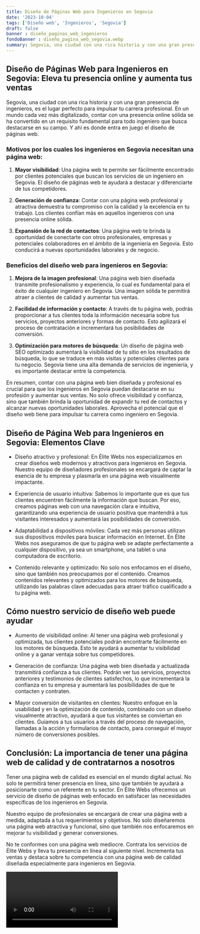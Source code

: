 ```yaml
---
title: Diseño de Páginas Web para Ingenieros en Segovia
date: '2023-10-04'
tags: ['Diseño web', 'Ingenieros', 'Segovia']
draft: false
banner : diseño_paginas_web_ingenieros
fondoBanner : diseño_pagina_web_segovia.webp
summary: Segovia, una ciudad con una rica historia y con una gran presencia de ingenieros, es el lugar perfecto para impulsar tu carrera profesional. En un mundo cada vez más digitalizado, contar con una presencia online sólida se ha convertido en un requisito fundamental para todo ingeniero que busca destacarse en su campo. Y ahí es donde entra en juego el diseño de páginas web.
---
```


## Diseño de Páginas Web para Ingenieros en Segovia: Eleva tu presencia online y aumenta tus ventas

Segovia, una ciudad con una rica historia y con una gran presencia de ingenieros, es el lugar perfecto para impulsar tu carrera profesional. En un mundo cada vez más digitalizado, contar con una presencia online sólida se ha convertido en un requisito fundamental para todo ingeniero que busca destacarse en su campo. Y ahí es donde entra en juego el diseño de páginas web.

### Motivos por los cuales los ingenieros en Segovia necesitan una página web:

1. **Mayor visibilidad**: Una página web te permite ser fácilmente encontrado por clientes potenciales que buscan los servicios de un ingeniero en Segovia. El diseño de páginas web te ayudará a destacar y diferenciarte de tus competidores.

2. **Generación de confianza**: Contar con una página web profesional y atractiva demuestra tu compromiso con la calidad y la excelencia en tu trabajo. Los clientes confían más en aquellos ingenieros con una presencia online sólida.

3. **Expansión de la red de contactos**: Una página web te brinda la oportunidad de conectarte con otros profesionales, empresas y potenciales colaboradores en el ámbito de la ingeniería en Segovia. Esto conducirá a nuevas oportunidades laborales y de negocio.

### Beneficios del diseño web para ingenieros en Segovia:

1. **Mejora de la imagen profesional**: Una página web bien diseñada transmite profesionalismo y experiencia, lo cual es fundamental para el éxito de cualquier ingeniero en Segovia. Una imagen sólida te permitirá atraer a clientes de calidad y aumentar tus ventas.

2. **Facilidad de información y contacto**: A través de tu página web, podrás proporcionar a tus clientes toda la información necesaria sobre tus servicios, proyectos anteriores y formas de contacto. Esto agilizará el proceso de contratación e incrementará tus posibilidades de conversión.

3. **Optimización para motores de búsqueda**: Un diseño de página web SEO optimizado aumentará la visibilidad de tu sitio en los resultados de búsqueda, lo que se traduce en más visitas y potenciales clientes para tu negocio. Segovia tiene una alta demanda de servicios de ingeniería, y es importante destacar entre la competencia.

En resumen, contar con una página web bien diseñada y profesional es crucial para que los ingenieros en Segovia puedan destacarse en su profesión y aumentar sus ventas. No solo ofrece visibilidad y confianza, sino que también brinda la oportunidad de expandir tu red de contactos y alcanzar nuevas oportunidades laborales. Aprovecha el potencial que el diseño web tiene para impulsar tu carrera como ingeniero en Segovia.

<GifSeo />

<Cta />

## Diseño de Página Web para Ingenieros en Segovia: Elementos Clave

- Diseño atractivo y profesional: En Élite Webs nos especializamos en crear diseños web modernos y atractivos para ingenieros en Segovia. Nuestro equipo de diseñadores profesionales se encargará de captar la esencia de tu empresa y plasmarla en una página web visualmente impactante.

- Experiencia de usuario intuitiva: Sabemos lo importante que es que tus clientes encuentren fácilmente la información que buscan. Por eso, creamos páginas web con una navegación clara e intuitiva, garantizando una experiencia de usuario positiva que mantendrá a tus visitantes interesados y aumentará las posibilidades de conversión.

- Adaptabilidad a dispositivos móviles: Cada vez más personas utilizan sus dispositivos móviles para buscar información en Internet. En Élite Webs nos aseguramos de que tu página web se adapte perfectamente a cualquier dispositivo, ya sea un smartphone, una tablet o una computadora de escritorio.

- Contenido relevante y optimizado: No solo nos enfocamos en el diseño, sino que también nos preocupamos por el contenido. Creamos contenidos relevantes y optimizados para los motores de búsqueda, utilizando las palabras clave adecuadas para atraer tráfico cualificado a tu página web.

## Cómo nuestro servicio de diseño web puede ayudar

- Aumento de visibilidad online: Al tener una página web profesional y optimizada, tus clientes potenciales podrán encontrarte fácilmente en los motores de búsqueda. Esto te ayudará a aumentar tu visibilidad online y a ganar ventaja sobre tus competidores.

- Generación de confianza: Una página web bien diseñada y actualizada transmitirá confianza a tus clientes. Podrán ver tus servicios, proyectos anteriores y testimonios de clientes satisfechos, lo que incrementará la confianza en tu empresa y aumentará las posibilidades de que te contacten y contraten.

- Mayor conversión de visitantes en clientes: Nuestro enfoque en la usabilidad y en la optimización de contenido, combinado con un diseño visualmente atractivo, ayudará a que tus visitantes se conviertan en clientes. Guiamos a tus usuarios a través del proceso de navegación, llamadas a la acción y formularios de contacto, para conseguir el mayor número de conversiones posibles.

## Conclusión: La importancia de tener una página web de calidad y de contratarnos a nosotros

Tener una página web de calidad es esencial en el mundo digital actual. No solo te permitirá tener presencia en línea, sino que también te ayudará a posicionarte como un referente en tu sector. En Élite Webs ofrecemos un servicio de diseño de páginas web enfocado en satisfacer las necesidades específicas de los ingenieros en Segovia.

Nuestro equipo de profesionales se encargará de crear una página web a medida, adaptada a tus requerimientos y objetivos. No solo diseñaremos una página web atractiva y funcional, sino que también nos enfocaremos en mejorar tu visibilidad y generar conversiones.

No te conformes con una página web mediocre. Contrata los servicios de Élite Webs y lleva tu presencia en línea al siguiente nivel. Incrementa tus ventas y destaca sobre tu competencia con una página web de calidad diseñada especialmente para ingenieros en Segovia.

<Video />

<CtaBot job='Ingenieros' city='Segovia'/>

<Gmaps query='Segovia+españa+maps' />